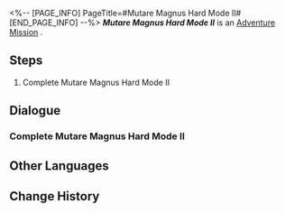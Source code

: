<%-- [PAGE_INFO]
PageTitle=#Mutare Magnus Hard Mode II#
[END_PAGE_INFO] --%>
{{Stub|Dialogue.}}
{{Mission Infobox
|id            = 8025226
|title         = 
|image         = <!--Mission Mutare Magnus Hard Mode II.png-->
|type          = Adventure
|event_name    = 
|chapter       = 
|requirements  = 
|summary       = <!--official mission summary from Fate's Atlas-->
|characters    = Trailblazer
|startLocation = [[<!--starting world-->]] - [[<!--starting area-->]]
|world         = <!--starting world-->
|area          = <!--starting area-->
|prev          = 
|next          = 
|rewards       = 
}}
'''''Mutare Magnus Hard Mode II''''' is an [[Adventure Mission]]<!--in [world]-->.

==Steps==
# Complete Mutare Magnus Hard Mode II

<!--
==Gameplay Notes==

--><!--
==Trial Character==

-->
==Dialogue==
{{Stub Dialogue}}
===Complete Mutare Magnus Hard Mode II===
{{Mission Description|type=adventure|location=<!--to be added-->|Complete Mutare Magnus Hard Mode II}}
{{Dialogue Start}}
:{{tx}}
{{Dialogue End}}

==Other Languages==
{{Other Languages
|en   = Mutare Magnus Hard Mode II
|zhs  = 「大衍万象」困难模式II
|zht  = 「大衍萬象」困難模式II
|ja   = 「大衍万象」難易度・困難II
|ko   = 「대연만상」 어려움 모드 II
|es   = Mutare Magnus: modo difícil&nbsp;II
|fr   = Mode difficile II de Mutare Magnus
|ru   = Всеобъемлющее предсказание - Сложный режим II
|th   = Mutare Magnus โหมดยาก II
|vi   = "Vạn Tượng Tối Thượng" Chế Độ Khó II
|de   = Allumfassende Weissagung – Schwerer Modus II
|id   = "Mutare Magnus" Mode Sulit II
|pt   = Mutare Magnus - Modo Difícil II
}}

==Change History==
{{Change History|2.5}}
